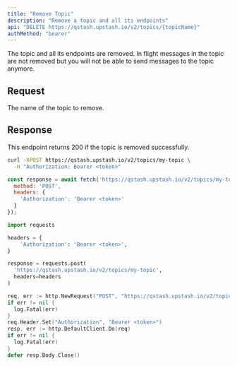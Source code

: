 ```yaml
---
title: "Remove Topic"
description: "Remove a topic and all its endpoints"
api: "DELETE https://qstash.upstash.io/v2/topics/{topicName}"
authMethod: "bearer"
---
```


The topic and all its endpoints are removed. In flight messages in the topic are not removed but you will not be able to send messages to the topic anymore.

## Request

<ParamField path="topicName" type="string" required>
  The name of the topic to remove.
</ParamField>

## Response

This endpoint returns 200 if the topic is removed successfully.

<RequestExample>

```sh curl
curl -XPOST https://qstash.upstash.io/v2/topics/my-topic \
  -H "Authorization: Bearer <token>"
```

```js Node
const response = await fetch('https://qstash.upstash.io/v2/topics/my-topic', {
  method: 'POST',
  headers: {
    'Authorization': 'Bearer <token>'
  }
});
```

```python Python
import requests

headers = {
    'Authorization': 'Bearer <token>',
}

response = requests.post(
  'https://qstash.upstash.io/v2/topics/my-topic', 
  headers=headers
)
```

```go Go 
req, err := http.NewRequest("POST", "https://qstash.upstash.io/v2/topics/my-topic", nil)
if err != nil {
  log.Fatal(err)
}
req.Header.Set("Authorization", "Bearer <token>")
resp, err := http.DefaultClient.Do(req)
if err != nil {
  log.Fatal(err)
}
defer resp.Body.Close()
```

</RequestExample>
